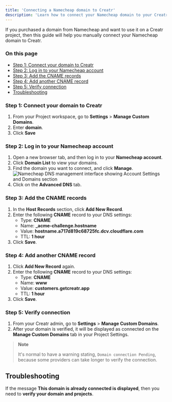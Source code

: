 ```yaml
---
title: 'Connecting a Namecheap domain to Creatr'
description: 'Learn how to connect your Namecheap domain to your Creatr project'
---
```


If you purchased a domain from Namecheap and want to use it on a Creatr project, then this guide will help you manually connect your Namecheap domain to Creatr.

### On this page

- [Step 1: Connect your domain to Creatr](#step-1-connect-your-domain-to-creatr)
- [Step 2: Log in to your Namecheap account](#step-2-log-in-to-your-namecheap-account)
- [Step 3: Add the CNAME records](#step-3-add-the-cname-records)
- [Step 4: Add another CNAME record](#step-4-add-another-cname-record)
- [Step 5: Verify connection](#step-5-verify-connection)
- [Troubleshooting](#troubleshooting)

### Step 1: Connect your domain to Creatr

1. From your Project workspace, go to **Settings** > **Manage Custom Domains**.
2. Enter **domain**.
3. Click **Save**

### Step 2: Log in to your Namecheap account

1. Open a new browser tab, and then log in to your **Namecheap account**.
2. Click **Domain List** to view your domains.
3. Find the domain you want to connect, and click **Manage**.
![Namecheap DNS management interface showing Account Settings and Domains section](/images/custom-domain/namecheap/image.png)
4. Click on the **Advanced DNS** tab.

### Step 3: Add the CNAME records

1. In the **Host Records** section, click **Add New Record**.
2. Enter the following **CNAME** record to your DNS settings:
   - Type: **CNAME**
   - Name: **_acme-challenge.hostname**
   - Value: **hostname.a717d819c68725fc.dcv.cloudflare.com**
   - TTL: **1 hour**
3. Click **Save**.

### Step 4: Add another CNAME record

1. Click **Add New Record** again.
2. Enter the following **CNAME** record to your DNS settings:
   - Type: **CNAME**
   - Name: **www**
   - Value: **customers.getcreatr.app**
   - TTL: **1 hour**
3. Click **Save**.

### Step 5: Verify connection

1. From your Creatr admin, go to **Settings** > **Manage Custom Domains**.
2. After your domain is verified, it will be displayed as connected on the **Manage Custom Domains** tab in your Project Settings.

> **Note**
>
> It's normal to have a warning stating, `Domain connection Pending`, because some providers can take longer to verify the connection.

## Troubleshooting

If the message **This domain is already connected is displayed**, then you need to **verify your domain and projects**.